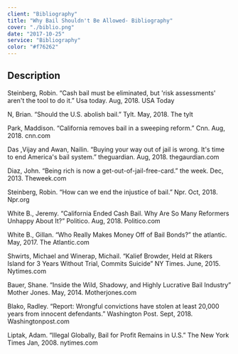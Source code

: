 ```yaml
---
client: "Bibliography"
title: "Why Bail Shouldn't Be Allowed- Bibliography"
cover: "./biblio.png"
date: "2017-10-25"
service: "Bibliography"
color: "#f76262"
---
```

## Description

Steinberg, Robin. “Cash bail must be eliminated, but 'risk assessments' aren't the tool to do it.” Usa today. Aug, 2018. USA Today 

N, Brian. “Should the U.S. abolish bail.” Tylt. May, 2018.  The tylt

Park, Maddison. “California removes bail in a sweeping reform.” Cnn. Aug, 2018. cnn.com

Das ,Vijay and Awan, Nailin. “Buying your way out of jail is wrong. It's time to end America's bail system.” theguardian. Aug, 2018. thegaurdian.com

Diaz, John. “Being rich is now a get-out-of-jail-free-card.” the week. Dec, 2013. Theweek.com

Steinberg, Robin. “How can we end the injustice of bail.” Npr. Oct, 2018. Npr.org

White B., Jeremy. “California Ended Cash Bail. Why Are So Many Reformers Unhappy About It?” Politico. Aug, 2018. Politico.com

White B., Gillan. “Who Really Makes Money Off of Bail Bonds?” the atlantic. May, 2017. The Atlantic.com

Shwirts, Michael and Winerap, Michail. “Kalief Browder, Held at Rikers Island for 3 Years Without Trial, Commits Suicide” NY Times. June, 2015. Nytimes.com

Bauer, Shane. “Inside the Wild, Shadowy, and Highly Lucrative Bail Industry” Mother Jones. May, 2014. Motherjones.com

Blako, Radley. “Report: Wrongful convictions have stolen at least 20,000 years from innocent defendants.” Washington Post. Sept, 2018. Washingtonpost.com

Liptak, Adam. “Illegal Globally, Bail for Profit Remains in U.S.” The New York Times Jan, 2008. nytimes.com
